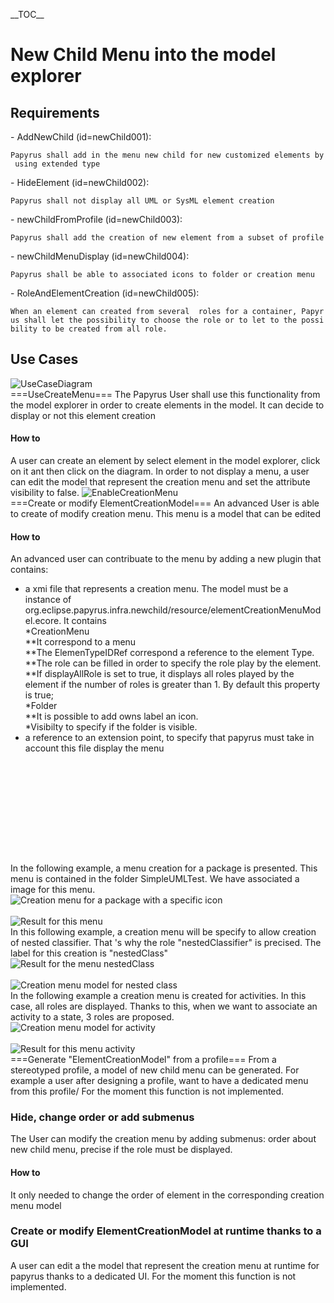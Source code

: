 
__TOC__
= New Child Menu into the model explorer =
==Requirements==
- AddNewChild (id=newChild001): 
 Papyrus shall add in the menu new child for new customized elements by using extended type
- HideElement (id=newChild002): 
 Papyrus shall not display all UML or SysML element creation
- newChildFromProfile (id=newChild003): 
 Papyrus shall add the creation of new element from a subset of profile
- newChildMenuDisplay (id=newChild004): 
 Papyrus shall be able to associated icons to folder or creation menu
- RoleAndElementCreation (id=newChild005): 
 When an element can created from several  roles for a container, Papyrus shall let the possibility to choose the role or to let to the possibility to be created from all role.
==Use Cases==
[[Image:UseCaseDiagram.png|UseCaseDiagram]]<br>
===UseCreateMenu===
The Papyrus User shall use this functionality from the model explorer in order to create elements in the model. It can decide to display or not this element creation
====How to====
A user can create an element by  select element in the model explorer, click on it ant then click on the diagram.
In order to not display a menu,  a user can edit the model that represent the creation menu and set the attribute visibility to false. 
[[Image:EnableCreationMenu.png|EnableCreationMenu]]<br>
===Create or modify ElementCreationModel===
An advanced User is able to create of modify creation menu. This menu is a model that can be edited 
====How to====
An advanced user can contribuate to the menu by adding a new plugin that contains:
*a xmi file that represents a creation menu. The model must be a instance of org.eclipse.papyrus.infra.newchild/resource/elementCreationMenuModel.ecore. It contains<br>
**CreationMenu<br>
***It correspond to a menu<br>
***The ElemenTypeIDRef correspond a reference to the element Type.<br>
***The role can be filled in order to specify the role play by the element.<br>
***If displayAllRole is set to true, it displays all roles played by the element if the number of roles is greater than 1. By default this property is true;<br>
**Folder<br>
***It is possible to add owns label an icon.<br>
**Visibilty to specify if the folder is visible.<br>
*a reference to an extension point, to specify that papyrus must take in account this file display the menu<br>

<code>
<extension
         point="org.eclipse.papyrus.infra.newchild">
      <menuCreationModel
            model="YourCreationMenu.xmi">
      </menuCreationModel>
</extension>
</code>

In the following example, a menu creation for a package is presented. This menu is contained in the folder SimpleUMLTest. We have associated a image for this menu.
<br>[[Image:PackageWithIconO.png|Creation menu for a package with a specific icon]]<br>
<br>[[Image:PackageWithIconOIllustration.png|Result for this menu]]<br>

In this following example, a creation menu will be specify  to allow creation of nested classifier. That 's why the role "nestedClassifier" is precised. The label for this creation is "nestedClass"
<br>[[Image:NestedClassifierIllustration.png|Result for the menu nestedClass]]<br>
<br>[[Image:NestedClassifier.png|Creation menu model for nested class]]<br>

In the following example a creation menu is created for activities. In this case, all roles are displayed. Thanks to this, when we want to associate an activity to a state, 3 roles are proposed. 
<br>[[Image:AllPossibleActivities.png|Creation menu model for activity]]<br>
<br>[[Image:AllPossibleActivitiesIllustration.png|Result for this menu activity]]<br>
===Generate "ElementCreationModel" from a profile===
From a stereotyped profile, a model of new child menu can be generated.
For example a user after designing a profile, want to have a dedicated menu  from this profile/
For the moment this function is not implemented.
===Hide, change order or add submenus===
The User can modify the creation menu by adding submenus: order about new child menu, precise if the role must be displayed.
====How to====
It only needed to change the order of element in the corresponding creation menu model

===Create or modify ElementCreationModel at runtime thanks to a GUI===
A user  can edit a the model that represent the creation menu  at runtime for papyrus thanks to a dedicated UI.
For the moment this function is not implemented.
